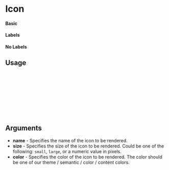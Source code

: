 
<Meta of={Icon} title="Icon" />

# Icon

#### Basic

<Canvas of={Icon.Basic} />

#### Labels

<Canvas of={Icon.Labels} />

#### No Labels

<Canvas of={Icon.NoLabels} />

## Usage

```ts
import { Icon } from "@femmecubator/equity-ui";

const Example = () => {
  return (
      <Icon name="email" />
  );
};

export default Example;
```

## Arguments

- **name** - Specifies the name of the icon to be rendered.
- **size** - Specifies the size of the icon to be rendered. Could be one of the following: `small`, `large`, or a numeric value in pixels.
- **color** - Specifies the color of the icon to be rendered. The color should be one of our theme / semantic / color / content colors.
